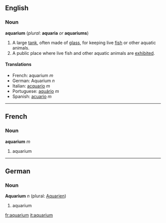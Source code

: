 ==English==
===Noun===
'''aquarium''' (''plural'': '''aquaria''' ''or'' '''aquariums''')

#A large [[tank]], often made of [[glass]], for keeping live [[fish]] or other aquatic animals.
#A public place where live fish and other aquatic animals are [[exhibit]]ed.

====Translations====
*French: aquarium ''m''
*German: Aquarium ''n''
*Italian: [[acquario]] ''m''
*Portuguese: [[aquário]] ''m''
*Spanish: [[acuario]] ''m''

----
==French==
===Noun===
'''aquarium''' ''m''

#aquarium

----
==German==
===Noun===
'''Aquarium''' ''n'' (plural: [[Aquarien]])

#aquarium

[[fr:aquarium]]
[[it:aquarium]]
